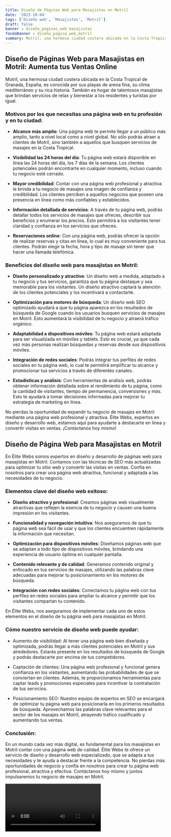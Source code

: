 ```yaml
---
title: Diseño de Páginas Web para Masajistas en Motril
date: '2023-10-04'
tags: ['Diseño web', 'Masajistas', 'Motril']
draft: false
banner : diseño_paginas_web_masajistas
fondoBanner : diseño_pagina_web_motril
summary: Motril, una hermosa ciudad costera ubicada en la Costa Tropical de Granada, España, es conocida por sus playas de arena fina, su clima mediterráneo y su rica historia. También es hogar de talentosos masajistas que brindan servicios de relax y bienestar a los residentes y turistas por igual.
---
```


## Diseño de Páginas Web para Masajistas en Motril: Aumenta tus Ventas Online

Motril, una hermosa ciudad costera ubicada en la Costa Tropical de Granada, España, es conocida por sus playas de arena fina, su clima mediterráneo y su rica historia. También es hogar de talentosos masajistas que brindan servicios de relax y bienestar a los residentes y turistas por igual.

### Motivos por los que necesitas una página web en tu profesión y en tu ciudad:

- **Alcance más amplio**: Una página web te permite llegar a un público más amplio, tanto a nivel local como a nivel global. No sólo podrás atraer a clientes de Motril, sino también a aquellos que busquen servicios de masajes en la Costa Tropical.

- **Visibilidad las 24 horas del día**: Tu página web estará disponible en línea las 24 horas del día, los 7 días de la semana. Los clientes potenciales podrán encontrarte en cualquier momento, incluso cuando tu negocio esté cerrado.

- **Mayor credibilidad**: Contar con una página web profesional y atractiva le brinda a tu negocio de masajes una imagen de confianza y credibilidad. Los clientes perciben a aquellos negocios que poseen una presencia en línea como más confiables y establecidos.

- **Información detallada de servicios**: A través de tu página web, podrás detallar todos los servicios de masajes que ofreces, describir sus beneficios y enumerar los precios. Esto permitirá a los visitantes tener claridad y confianza en los servicios que ofreces.

- **Reservaciones online**: Con una página web, podrás ofrecer la opción de realizar reservas y citas en línea, lo cual es muy conveniente para tus clientes. Podrán elegir la fecha, hora y tipo de masaje sin tener que hacer una llamada telefónica.

### Beneficios del diseño web para masajistas en Motril:

- **Diseño personalizado y atractivo**: Un diseño web a medida, adaptado a tu negocio y tus servicios, garantiza que tu página destaque y sea memorable para los visitantes. Un diseño atractivo captará la atención de los clientes potenciales y los incentivará a contactarte.

- **Optimización para motores de búsqueda**: Un diseño web SEO optimizado ayudará a que tu página aparezca en los resultados de búsqueda de Google cuando los usuarios busquen servicios de masajes en Motril. Esto aumentará la visibilidad de tu negocio y atraerá tráfico orgánico.

- **Adaptabilidad a dispositivos móviles**: Tu página web estará adaptada para ser visualizada en móviles y tablets. Esto es crucial, ya que cada vez más personas realizan búsquedas y reservas desde sus dispositivos móviles.

- **Integración de redes sociales**: Podrás integrar tus perfiles de redes sociales en tu página web, lo cual te permitirá amplificar tu alcance y promocionar tus servicios a través de diferentes canales.

- **Estadísticas y análisis**: Con herramientas de análisis web, podrás obtener información detallada sobre el rendimiento de tu página, como la cantidad de visitantes, tiempo de permanencia, conversiones y más. Esto te ayudará a tomar decisiones informadas para mejorar tu estrategia de marketing en línea.

No pierdas la oportunidad de expandir tu negocio de masajes en Motril mediante una página web profesional y atractiva. Élite Webs, expertos en diseño y desarrollo web, estamos aquí para ayudarte a destacarte en línea y convertir visitas en ventas. ¡Contáctanos hoy mismo!

<GifSeo />

<Cta />

## Diseño de Página Web para Masajistas en Motril

En Élite Webs somos expertos en diseño y desarrollo de páginas web para masajistas en Motril. Contamos con las técnicas de SEO más actualizadas para optimizar tu sitio web y convertir las visitas en ventas. Confía en nosotros para crear una página web atractiva, funcional y adaptada a las necesidades de tu negocio.

### Elementos clave del diseño web exitoso:

- **Diseño atractivo y profesional**: Creamos páginas web visualmente atractivas que reflejen la esencia de tu negocio y causen una buena impresión en los visitantes.

- **Funcionalidad y navegación intuitiva**: Nos aseguramos de que tu página web sea fácil de usar y que los clientes encuentren rápidamente la información que necesitan.

- **Optimización para dispositivos móviles**: Diseñamos páginas web que se adaptan a todo tipo de dispositivos móviles, brindando una experiencia de usuario óptima en cualquier pantalla.

- **Contenido relevante y de calidad**: Generamos contenido original y enfocado en tus servicios de masajes, utilizando las palabras clave adecuadas para mejorar tu posicionamiento en los motores de búsqueda.

- **Integración con redes sociales**: Conectamos tu página web con tus perfiles en redes sociales para ampliar tu alcance y permitir que los visitantes compartan tu contenido.

En Élite Webs, nos aseguramos de implementar cada uno de estos elementos en el diseño de tu página web para masajistas en Motril.

### Cómo nuestro servicio de diseño web puede ayudar:

- Aumento de visibilidad: Al tener una página web bien diseñada y optimizada, podrás llegar a más clientes potenciales en Motril y sus alrededores. Estarás presente en los resultados de búsqueda de Google y podrás destacarte por encima de tus competidores.

- Captación de clientes: Una página web profesional y funcional genera confianza en los visitantes, aumentando las probabilidades de que se conviertan en clientes. Además, te proporcionamos herramientas para captar leads y promociones especiales para incentivar la contratación de tus servicios.

- Posicionamiento SEO: Nuestro equipo de expertos en SEO se encargará de optimizar tu página web para posicionarla en los primeros resultados de búsqueda. Aprovechamos las palabras clave relevantes para el sector de los masajes en Motril, atrayendo tráfico cualificado y aumentando tus ventas.

### Conclusión:

En un mundo cada vez más digital, es fundamental para los masajistas en Motril contar con una página web de calidad. Élite Webs te ofrece un servicio de diseño y desarrollo web especializado, que se adapta a tus necesidades y te ayuda a destacar frente a la competencia. No pierdas más oportunidades de negocio y confía en nosotros para crear tu página web profesional, atractiva y efectiva. Contáctanos hoy mismo y juntos impulsaremos tu negocio de masajes en Motril.

<Video />

<CtaBot job='Masajistas' city='Motril'/>

<Gmaps query='Motril+españa+maps' />